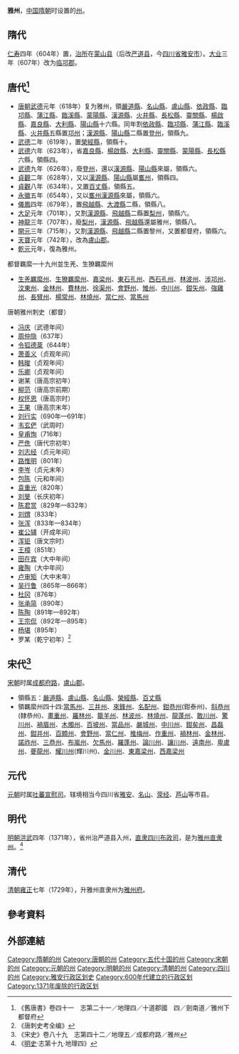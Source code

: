 {{otheruses|other=唐朝贞观年间置，约治今四川省阿坝县南的雅州|雅州 (羁縻州)}}
'''雅州'''，[[中国|中国]][[隋朝|隋朝]]时设置的[[州|州]]。

== 隋代 ==
[[仁寿_(隋朝)|仁寿]]四年（604年）置，[[治所|治所]]在[[蒙山县|蒙山县]]（后改[[严道县|严道县]]，今[[四川省|四川省]][[雅安市|雅安市]]）。[[大业_(年号)|大业]]三年（607年）改为[[臨邛郡|临邛郡]]。
== 唐代<ref>《舊唐書》卷四十一　志第二十一／地理四／十道郡國　四／劍南道／雅州下都督府</ref> ==
* [[唐朝|唐朝]][[武德|武德]]元年（618年）复为雅州，領[[嚴道縣|嚴道縣]]、[[名山縣|名山縣]]、[[盧山縣|盧山縣]]、[[依政縣|依政縣]]、[[臨邛縣|臨邛縣]]、[[蒲江縣|蒲江縣]]、[[臨溪縣|臨溪縣]]、[[蒙陽縣|蒙陽縣]]、[[漢源縣|漢源縣]]、[[火井縣|火井縣]]、[[長松縣|長松縣]]、[[靈關縣|靈關縣]]、[[楊啟縣|楊啟縣]]、[[嘉良縣|嘉良縣]]、[[大利縣|大利縣]]、[[陽山縣|陽山縣]]十六縣。同年割[[依政縣|依政縣]]、[[臨邛縣|臨邛縣]]、[[蒲江縣|蒲江縣]]、[[臨溪縣|臨溪縣]]、[[火井縣|火井縣]]五縣置[[邛州|邛州]]；[[漢源縣|漢源縣]]、[[陽山縣|陽山縣]]二縣置[[登州|登州]]，領縣九。
* [[武德|武德]]二年（619年），置[[榮經縣|榮經縣]]，領縣十。
* [[武德|武德]]六年（623年），省[[嘉良縣|嘉良縣]]、[[楊啟縣|楊啟縣]]、[[大利縣|大利縣]]、[[靈關縣|靈關縣]]、[[蒙陽縣|蒙陽縣]]、[[長松縣|長松縣]]六縣，領縣四。
* [[武德|武德]]九年（626年），廢[[登州|登州]]，還以[[漢源縣|漢源縣]]、[[陽山縣|陽山縣]]來屬，領縣六。
* [[貞觀_(唐朝)|貞觀]]二年（628年），又以[[漢源縣|漢源縣]]、[[陽山縣|陽山縣]]屬[[巂州|巂州]]，領縣四。
* [[貞觀_(唐朝)|貞觀]]八年（634年），又置[[百丈縣|百丈縣]]，領縣五。
* [[永徽|永徽]]五年（654年），又以[[巂州|巂州]][[漢源縣|漢源縣]]來屬，領縣六。
* [[儀鳳|儀鳳]]四年（679年），置[[飛越縣|飛越縣]]、[[大渡縣|大渡縣]]二縣，領縣八。
* [[大足_(年号)|大足]]元年（701年），又割[[漢源縣|漢源縣]]、[[飛越縣|飛越縣]]二縣置[[梨州|梨州]]，領縣六。
* [[神龍_(年號)|神龍]]三年（707年），廢[[梨州|梨州]]，[[漢源縣|漢源縣]]、[[飛越縣|飛越縣]]還屬雅州，領縣八。
* [[開元|開元]]三年（715年），又割[[漢源縣|漢源縣]]、[[飛越縣|飛越縣]]二縣置黎州，又置都督府，領縣六。
* [[天宝_(唐朝)|天寶]]元年（742年），改為[[盧山郡|盧山郡]]。
* [[乾元_(唐朝)|乾元]]元年，復為雅州。

都督羈縻一十九州並生羌、生獠羈縻州
* [[生羌羈縻州|生羌羈縻州]]、[[生獠羈縻州|生獠羈縻州]]、[[嘉梁州|嘉梁州]]、[[東石孔州|東石孔州]]、[[西石孔州|西石孔州]]、[[林波州|林波州]]、[[涉邛州|涉邛州]]、[[汶東州|汶東州]]、[[金林州|金林州]]、[[費林州|費林州]]、[[徐渠州|徐渠州]]、[[會野州|會野州]]、[[雉州|雉州]]、[[中川州|中川州]]、[[鉗矢州|鉗矢州]]、[[強雞州|強雞州]]、[[長臂州|長臂州]]、[[楊常州|楊常州]]、[[林燒州|林燒州]]、[[當仁州|當仁州]]、[[當馬州|當馬州]]

;唐朝雅州刺史（都督）
*[[冯庆|冯庆]]（武德年间）
*[[周仲隐|周仲隐]]（637年）
*[[令狐德棻|令狐德棻]]（644年）
*[[萧善义|萧善义]]（贞观年间）
*[[韩晙|韩晙]]（贞观年间）
*[[乐卿|乐卿]]（贞观年间）
*谢某（唐高宗初年）
*[[柳范|柳范]]（唐高宗前期）
*[[权怀恩|权怀恩]]（唐高宗时）
*[[王果|王果]]（唐高宗末年）
*[[刘行实|刘行实]]（690年—691年）
*[[韦玄俨|韦玄俨]]（武周时）
*[[皇甫恂|皇甫恂]]（716年）
*[[严侁|严侁]]（唐代宗初年）
*[[刘志经|刘志经]]（贞元年间）
*[[路惟明|路惟明]]（801年）
*[[李岑|李岑]]（贞元末年）
*[[包陈|包陈]]（元和年间）
*[[袁重光|袁重光]]（820年）
*[[刘旻|刘旻]]（长庆初年）
*[[陈君赏|陈君赏]]（829年—832年）
*[[刘煟|刘煟]]（833年）
*[[张浑|张浑]]（833年—834年）
*[[崔公辅|崔公辅]]（开成年间）
*[[浑钜|浑钜]]（唐文宗时）
*[[王樟|王樟]]（851年）
*[[田在宾|田在宾]]（大中年间）
*[[雍陶|雍陶]]（大中年间）
*[[卢审矩|卢审矩]]（大中末年）
*[[吴行鲁|吴行鲁]]（865年—866年）
*[[杜冈|杜冈]]（876年）
*[[张承简|张承简]]（890年）
*[[陈陶|陈陶]]（891年—892年）
*[[王宗侃|王宗侃]]（892年—895年）
*[[杨堪|杨堪]]（895年）
*罗某（乾宁初年）<ref>《唐刺史考全编》</ref>

== 宋代<ref>《宋史》卷八十九　志第四十二／地理五／成都府路／雅州</ref> ==
[[宋朝|宋朝]]时属[[成都府路|成都府路]]，[[盧山郡|盧山郡]]。

* 領縣五：[[嚴道縣|嚴道縣]]、[[盧山縣|盧山縣]]、[[名山縣|名山縣]]、[[榮經縣|榮經縣]]、[[百丈縣|百丈縣]]
* 領羈縻州四十四:[[當馬州|當馬州]]、[[三井州|三井州]]、[[來鋒州|來鋒州]]、[[名配州|名配州]]、[[鉗恭州|鉗恭州]](鉗泰州)、[[斜恭州|斜恭州]](隸恭州)、[[畫重州|畫重州]]、[[羅林州|羅林州]]、[[籠羊州|籠羊州]]、[[林波州|林波州]]、[[林燒州|林燒州]]、[[龍蓬州|龍蓬州]]、[[敢川州|敢川州]]、[[驚川州|驚川州]]、[[禍眉州|禍眉州]]、[[木燭州|木燭州]]、[[百坡州|百坡州]]、[[當品州|當品州]]、[[嚴城州|嚴城州]]、[[中川州|中川州]]、[[鉗矣州|鉗矣州]]、[[昌磊州|昌磊州]]、[[鉗并州|鉗并州]]、[[百頗州|百頗州]]、[[會野州|會野州]]、[[當仁州|當仁州]]、[[推梅州|推梅州]]、[[作重州|作重州]]、[[禍林州|禍林州]]、[[金林州|金林州]]、[[諾祚州|諾祚州]]、[[三恭州|三恭州]]、[[布嵐州|布嵐州]]、[[欠馬州|欠馬州]]、[[羅蓬州|羅蓬州]]、[[論川州|論川州]]、[[讓川州|讓川州]]、[[遠南州|遠南州]]、[[卑盧州|卑盧州]]、[[夔龍州|夔龍州]]、[[耀川州|耀川州]](輝川州)、[[金川州|金川州]]、[[東嘉梁州|東嘉梁州]]、[[西嘉梁州|西嘉梁州]]

== 元代 ==
[[元朝|元朝]]时属[[吐蕃宣慰司|吐蕃宣慰司]]。辖境相当今四川省[[雅安市|雅安]]、[[名山区|名山]]、[[荥经县|荥经]]、[[芦山县|芦山]]等市县。

== 明代 ==
[[明朝|明朝]][[洪武|洪武]]四年（1371年），省州治严道县入州，[[直隶|直隶]][[四川布政司|四川布政司]]，是为[[雅州直隶州|雅州直隶州]]。<ref>《[[明史|明史]]·志第十九·地理四》</ref>

== 清代 ==
[[清朝|清朝]][[雍正|雍正]]七年（1729年），升雅州直隶州为[[雅州府|雅州府]]。 

== 參考資料 ==
{{reflist}}

==外部連結==
{{Wikisource further reading}}

{{隋朝行政區劃|nocat}}
{{唐朝行政區劃|nocat}}
{{五代行政區劃|nocat}}
{{十國行政區劃|nocat}}
{{北宋行政区划|nocat}}
{{南宋行政区划|nocat}}
{{DEFAULTSORT:Y}}
[[Category:隋朝的州|Category:隋朝的州]] 
[[Category:唐朝的州|Category:唐朝的州]] 
[[Category:五代十国的州|Category:五代十国的州]] 
[[Category:宋朝的州|Category:宋朝的州]] 
[[Category:元朝的州|Category:元朝的州]] 
[[Category:明朝的州|Category:明朝的州]] 
[[Category:清朝的州|Category:清朝的州]]
[[Category:四川的州|Category:四川的州]] 
[[Category:雅安行政区划史|Category:雅安行政区划史]]
[[Category:600年代建立的行政区划|Category:600年代建立的行政区划]]
[[Category:1371年废除的行政区划|Category:1371年废除的行政区划]]